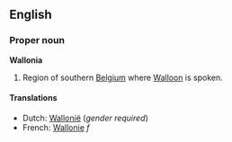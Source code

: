 ==English==
===Proper noun===
'''Wallonia'''

#Region of southern [[Belgium]] where [[Walloon]] is spoken.

====Translations====

*Dutch: [[Wallonië]] (''gender required'')
*French: [[Wallonie]] ''f''